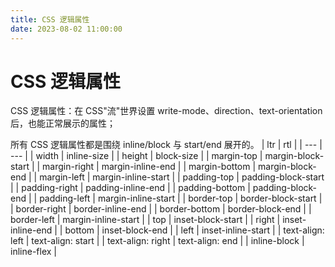 ```yaml
---
title: CSS 逻辑属性
date: 2023-08-02 11:00:00
---
```


# CSS 逻辑属性

CSS 逻辑属性：在 CSS"流"世界设置 write-mode、direction、text-orientation 后，也能正常展示的属性；

所有 CSS 逻辑属性都是围绕 inline/block 与 start/end 展开的。
| ltr | rtl |
| --- | --- |
| width | inline-size |
| height | block-size |
| margin-top | margin-block-start |
| margin-right | margin-inline-end |
| margin-bottom | margin-block-end |
| margin-left | margin-inline-start |
| padding-top | padding-block-start |
| padding-right | padding-inline-end |
| padding-bottom | padding-block-end |
| padding-left | margin-inline-start |
| border-top | border-block-start |
| border-right | border-inline-end |
| border-bottom | border-block-end |
| border-left | margin-inline-start |
| top | inset-block-start |
| right | inset-inline-end |
| bottom | inset-block-end |
| left | inset-inline-start |
| text-align: left | text-align: start |
| text-align: right | text-align: end |
| inline-block | inline-flex |

